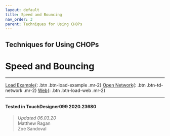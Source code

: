 ```yaml
---
layout: default
title: Speed and Bouncing
nav_order: 3
parent: Techniques for Using CHOPs
---
```


## Techniques for Using CHOPs
# Speed and Bouncing

*****

[Load Example](?actionable=1&action=load_tox&remotePath=https://github.com/mir-lab/touchdesigner-instancing-examples-code/raw/main/tox/002-using-chops/container_bouncing_with_speed.tox){: .btn .btn-load-example .mr-2}
[Open Network](?actionable=1&action=open_floating_network){: .btn .btn-td-network .mr-2}
[Web](?actionable=1&action=open_in_browser){: .btn .btn-load-web .mr-2}

---

#### Tested in TouchDesigner099 2020.23680 
>*Updated 06.03.20*  
Matthew Ragan  
Zoe Sandoval   
